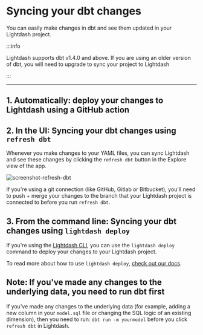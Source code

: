 
# Syncing your dbt changes

You can easily make changes in dbt and see them updated in your Lightdash project.

:::info

Lightdash supports dbt v1.4.0 and above. If you are using an older version of dbt, you will need to upgrade to sync
your project to Lightdash

:::

---

## 1. Automatically: deploy your changes to Lightdash using a GitHub action

<AutomaticallyDeployChangesGithub />

## 2. In the UI: Syncing your dbt changes using `refresh dbt`

Whenever you make changes to your YAML files, you can sync Lightdash and see these changes by clicking the `refresh dbt` button in the Explore view of the app.

![screenshot-refresh-dbt](assets/screenshot-refresh-dbt.png)

If you're using a git connection (like GitHub, Gitlab or Bitbucket), you'll need to push + merge your changes to the branch that your Lightdash project is connected to before you run `refresh dbt`.

## 3. From the command line: Syncing your dbt changes using `lightdash deploy`

If you're using the [Lightdash CLI](/guides/cli/how-to-install-the-lightdash-cli), you can use the `lightdash deploy` command to deploy your changes to your Lightdash project.

To read more about how to use `lightdash deploy`, [check out our docs](/guides/cli/how-to-use-lightdash-deploy).

## Note: If you've made any changes to the underlying data, you need to run dbt first

If you've made any changes to the underlying data (for example, adding a new column in your `model.sql` file or changing the SQL logic of an existing dimension), then you need to run: `dbt run -m yourmodel` before you click `refresh dbt` in Lightdash.
